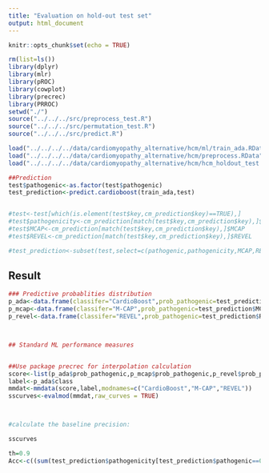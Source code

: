 ```yaml
---
title: "Evaluation on hold-out test set"
output: html_document
---
```


```r
knitr::opts_chunk$set(echo = TRUE)
```


```r
rm(list=ls())
library(dplyr)
library(mlr)
library(pROC)
library(cowplot)
library(precrec)
library(PRROC)
setwd("./")
source("../../../src/preprocess_test.R")
source("../../../src/permutation_test.R")
source("../../../src/predict.R")

load("../../../../data/cardiomyopathy_alternative/hcm/ml/train_ada.RData")
load("../../../../data/cardiomyopathy_alternative/hcm/preprocess.RData")
load("../../../../data/cardiomyopathy_alternative/hcm/hcm_holdout_test.RData")


```


```r
##Prediction
test$pathogenic<-as.factor(test$pathogenic)
test_prediction<-predict.cardioboost(train_ada,test)


#test<-test[which(is.element(test$key,cm_prediction$key)==TRUE),]
#test$pathogenicity<-cm_prediction[match(test$key,cm_prediction$key),]$pathogenicity
#test$MCAP<-cm_prediction[match(test$key,cm_prediction$key),]$MCAP
#test$REVEL<-cm_prediction[match(test$key,cm_prediction$key),]$REVEL

#test_prediction<-subset(test,select=c(pathogenic,pathogenicity,MCAP,REVEL))
```

## Result


```r
### Predictive probablities distribution
p_ada<-data.frame(classifer="CardioBoost",prob_pathogenic=test_prediction$pathogenicity,class=test_prediction$pathogenic)
p_mcap<-data.frame(classifer="M-CAP",prob_pathogenic=test_prediction$MCAP,class=test_prediction$pathogenic)
p_revel<-data.frame(classifer="REVEL",prob_pathogenic=test_prediction$REVEL,class=test_prediction$pathogenic)



## Standard ML performance measures


##Use package precrec for interpolation calculation
score<-list(p_ada$prob_pathogenic,p_mcap$prob_pathogenic,p_revel$prob_pathogenic)
label<-p_ada$class
mmdat<-mmdata(score,label,modnames=c("CardioBoost","M-CAP","REVEL"))
sscurves<-evalmod(mmdat,raw_curves = TRUE)



#calculate the baseline precision: 

sscurves

```

```r
th=0.9
Acc<-c((sum(test_prediction$pathogenicity[test_prediction$pathogenic==0]<=1-th)+sum(test_prediction$pathogenicity[test_prediction$pathogenic==1]>=th))/nrow(test),(sum(test_prediction$MCAP[test_prediction$pathogenic==0]<=1-th)+sum(test_prediction$MCAP[test_prediction$pathogenic==1]>=th))/nrow(test),(sum(test_prediction$REVEL[test_prediction$pathogenic==0]<=1-th)+sum(test_prediction$REVEL[test_prediction$pathogenic==1]>=th))/nrow(test))
```
